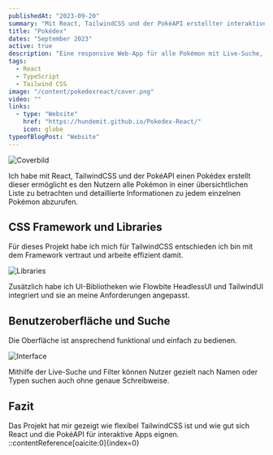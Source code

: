 ```yaml
---
publishedAt: "2023-09-20"
summary: "Mit React, TailwindCSS und der PokéAPI erstellter interaktiver Pokédex mit Such- und Filterfunktionen."
title: "Pokédex"
dates: "September 2023"
active: true
description: "Eine responsive Web-App für alle Pokémon mit Live-Suche, Filterung und Dark Light Mode."
tags:
  - React
  - TypeScript
  - Tailwind CSS
image: "/content/pokedexreact/cover.png"
video: ""
links:
  - type: "Website"
    href: "https://hundemit.github.io/Pokedex-React/"
    icon: globe
typeofBlogPost: "Website"
---
```


![Coverbild](/content/pokedexreact/cover.png)

Ich habe mit React, TailwindCSS und der PokéAPI einen Pokédex erstellt dieser ermöglicht es den Nutzern alle Pokémon in einer übersichtlichen Liste zu betrachten und detaillierte Informationen zu jedem einzelnen Pokémon abzurufen.

## CSS Framework und Libraries

Für dieses Projekt habe ich mich für TailwindCSS entschieden ich bin mit dem Framework vertraut und arbeite effizient damit.

![Libraries](/content/pokedexreact/libraries.png)

Zusätzlich habe ich UI-Bibliotheken wie Flowbite HeadlessUI und TailwindUI integriert und sie an meine Anforderungen angepasst.

## Benutzeroberfläche und Suche

Die Oberfläche ist ansprechend funktional und einfach zu bedienen.

![Interface](/content/pokedexreact/interface.png)

Mithilfe der Live-Suche und Filter können Nutzer gezielt nach Namen oder Typen suchen auch ohne genaue Schreibweise.

## Fazit

Das Projekt hat mir gezeigt wie flexibel TailwindCSS ist und wie gut sich React und die PokéAPI für interaktive Apps eignen.
::contentReference[oaicite:0]{index=0}
